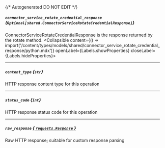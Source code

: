 {/* Autogenerated DO NOT EDIT  */}

##### `connector_service_rotate_credential_response` *{`Optional[shared.ConnectorServiceRotateCredentialResponse]`}*
ConnectorServiceRotateCredentialResponse is the response returned by the rotate method.
<Collapsible content={() => import('/content/types/models/shared/connector_service_rotate_credential_response/python.mdx')} openLabel={Labels.showProperties} closeLabel={Labels.hideProperties}>
</Collapsible>

---
##### `content_type` *{`str`}*
HTTP response content type for this operation

---
##### `status_code` *{`int`}*
HTTP response status code for this operation

---
##### `raw_response` [*{ `requests.Response` }*](https://requests.readthedocs.io/en/latest/api/#requests.Response)
Raw HTTP response; suitable for custom response parsing


